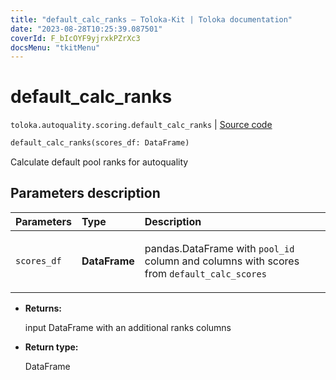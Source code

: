 ```yaml
---
title: "default_calc_ranks — Toloka-Kit | Toloka documentation"
date: "2023-08-28T10:25:39.087501"
coverId: F_bIcOYF9yjrxkPZrXc3
docsMenu: "tkitMenu"
---
```


# default_calc_ranks

`toloka.autoquality.scoring.default_calc_ranks` | [Source code](https://github.com/Toloka/toloka-kit/blob/v1.2.1/src/autoquality/scoring.py#L111)

```python
default_calc_ranks(scores_df: DataFrame)
```

Calculate default pool ranks for autoquality

## Parameters description

| Parameters | Type | Description |
| :----------| :----| :-----------|
`scores_df`|**DataFrame**|<p>pandas.DataFrame with `pool_id` column and columns with scores from `default_calc_scores`</p>

* **Returns:**

  input DataFrame with an additional ranks columns

* **Return type:**

  DataFrame